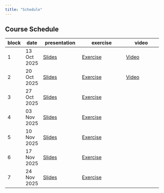 ```yaml
---
title: "Schedule"
---
```


## Course Schedule

| block | date        | presentation                          | exercise                                      | video                                 |
|-------|-------------|---------------------------------------|-----------------------------------------------|---------------------------------------|
| 1     | 13 Oct 2025 | [Slides](../slides/slide_block_1.qmd) | [Exercise](../exercises/exercise_block_1.qmd) | [Video](https://youtu.be/DGqqOKO3ugE) |
| 2     | 20 Oct 2025 | [Slides](../slides/slide_block_2.qmd) | [Exercise](../exercises/exercise_block_2.qmd) | [Video](https://youtu.be/K_C5rjg_K90) |                                       |
| 3     | 27 Oct 2025 | [Slides](../slides/slide_block_3.qmd) | [Exercise](../exercises/exercise_block_3.qmd) |                                       |
| 4     | 03 Nov 2025 | [Slides](../slides/slide_block_4.qmd) | [Exercise](../exercises/exercise_block_4.qmd) |                                       |
| 5     | 10 Nov 2025 | [Slides](../slides/slide_block_5.qmd) | [Exercise](../exercises/exercise_block_5.qmd) |                                       |
| 6     | 17 Nov 2025 | [Slides](../slides/slide_block_6.qmd) | [Exercise](../exercises/exercise_block_6.qmd) |                                       |
| 7     | 24 Nov 2025 | [Slides](../slides/slide_block_7.qmd) | [Exercise](../exercises/exercise_block_7.qmd) |                                       |

